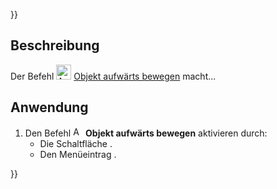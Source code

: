 {{UnfinishedDocu{{#translation:}}}}
<languages/>

{{Docnav/de
|[[Assembly3_AddOrigin/de|Ursprung hinzufügen]]
|[[Assembly3_MoveItemDown/de|Objekt abwärts bewegen]]
|[[Assembly3_Workbench/de|Assembly3]]
|IconL=Assembly_Add_Origin.svg‎‎
|IconR=Assembly_TreeItemDown.svg‎‎
|IconC=Assembly3_workbench_icon.svg
}}

{{GuiCommand/de
|Name=Assembly3 MoveItemUp
|Name/de=Assembly3 ObjektAufwärtsBewegen
|Icon=Assembly_TreeItemUp.svg‎‎
|MenuLocation=Assembly3 → Move item up
|Workbenches=[[Assembly3_Workbench/de|Assembly3]]
}}

<span id="Description"></span>
==Beschreibung==

Der Befehl [[Image:Assembly_TreeItemUp.svg|24px]] [[Assembly3_MoveItemUp/de|Objekt aufwärts bewegen]] macht...

<span id="Usage"></span>
==Anwendung==

# Den Befehl [[Image:Assembly_TreeItemUp.svg|16px]] '''Objekt aufwärts bewegen''' aktivieren durch:
#* Die Schaltfläche {{Button|[[Image:Assembly_TreeItemUp.svg|16px]] [[Assembly3_MoveItemUp/de|Objekt aufwärts bewegen]]}}.
#* Den Menüeintrag {{MenuCommand|Assembly3 → [[Image:Assembly_TreeItemUp.svg|16px]] Objekt aufwärts bewegen}}.


{{Docnav/de
|[[Assembly3_AddOrigin/de|Ursprung hinzufügen]]
|[[Assembly3_MoveItemDown/de|Objekt abwärts bewegen]]
|[[Assembly3_Workbench/de|Assembly3]]
|IconL=Assembly_Add_Origin.svg‎‎
|IconR=Assembly_TreeItemDown.svg‎‎
|IconC=Assembly3_workbench_icon.svg
}}
 
{{Userdocnavi{{#translation:}}}}
